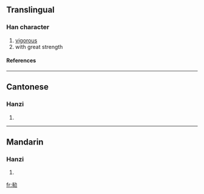 ==Translingual==
===Han character===
{{Han char|rn=19|rad=力|as=08|sn=10|four=|canj=竹心大尸 (HPKS)}}
# [[vigorous]]
# with great strength
====References====
{{Han ref|kx=0148.040|hdz=10373.060|uh=351E|ud=13598}}

----
==Cantonese==
===Hanzi===
{{yue-hanzi|jyut=|y=fai3}}
# {{defn|Cantonese}}

----
==Mandarin==
===Hanzi===
{{cmn-hanzi|pin=[[kuài]] ([[kuai4]]), [[kuàng]] ([[kuang4]]), [[wàng]] ([[wang4]])|wg=k'uai<sup>4</sup>, k'uang<sup>4</sup>, wang<sup>4</sup>}}
# {{defn|Mandarin}}

[[fr:㔞]]